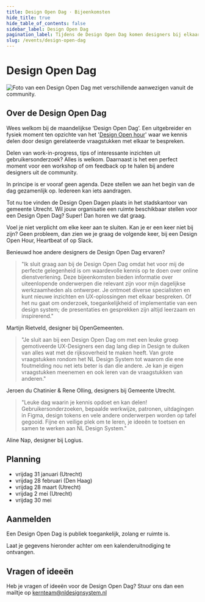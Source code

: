 ```yaml
---
title: Design Open Dag · Bijeenkomsten
hide_title: true
hide_table_of_contents: false
sidebar_label: Design Open Dag
pagination_label: Tijdens de Design Open Dag komen designers bij elkaar om samen te werken aan designvraagstukken.
slug: /events/design-open-dag
---
```



# Design Open Dag

![Foto van een Design Open Dag met verschillende aanwezigen vanuit de community.](https://raw.githubusercontent.com/nl-design-system/documentatie/assets/design-open-dag.jpg)

## Over de Design Open Dag

Wees welkom bij de maandelijkse ‘Design Open Dag’. Een uitgebreider en fysiek moment ten opzichte van het '[Design Open hour](design-open-hour)' waar we kennis delen door design gerelateerde vraagstukken met elkaar te bespreken.

Delen van work-in-progress, tips of interessante inzichten uit gebruikersonderzoek? Alles is welkom. Daarnaast is het een perfect moment voor een workshop of om feedback op te halen bij andere designers uit de community.

In principe is er vooraf geen agenda. Deze stellen we aan het begin van de dag gezamenlijk op. Iedereen kan iets aandragen.

Tot nu toe vinden de Design Open Dagen plaats in het stadskantoor van gemeente Utrecht. Wil jouw organisatie een ruimte beschikbaar stellen voor een Design Open Dag? Super! Dan horen we dat graag.

Voel je niet verplicht om elke keer aan te sluiten. Kan je er een keer niet bij zijn? Geen probleem, dan zien we je graag de volgende keer, bij een Design Open Hour, Heartbeat of op Slack.

Benieuwd hoe andere designers de Design Open Dag ervaren?

> "Ik sluit graag aan bij de Design Open Dag omdat het voor mij de perfecte gelegenheid is om waardevolle kennis op te doen over online dienstverlening. Deze bijeenkomsten bieden informatie over uiteenlopende onderwerpen die relevant zijn voor mijn dagelijkse werkzaamheden als ontwerper. Je ontmoet diverse specialisten en kunt nieuwe inzichten en UX-oplossingen met elkaar bespreken. Of het nu gaat om onderzoek, toegankelijkheid of implementatie van een design system; de presentaties en gesprekken zijn altijd leerzaam en inspirerend."

Martijn Rietveld, designer bij OpenGemeenten.

> "Je sluit aan bij een Design Open Dag om met een leuke groep gemotiveerde UX-Designers een dag lang diep in Design te duiken van alles wat met de rijksoverheid te maken heeft. Van grote vraagstukken rondom het NL Design System tot waarom die ene foutmelding nou net iets beter is dan die andere. Je kan je eigen vraagstukken meenemen en ook leren van de vraagstukken van anderen."

Jeroen du Chatinier & Rene Olling, designers bij Gemeente Utrecht.

> "Leuke dag waarin je kennis opdoet en kan delen! Gebruikersonderzoeken, bepaalde werkwijze, patronen, uitdagingen in Figma, design tokens en vele andere onderwerpen worden op tafel gegooid. Fijne en veilige plek om te leren, je ideeën te toetsen en samen te werken aan NL Design System."

Aline Nap, designer bij Logius.

## Planning

- vrijdag 31 januari (Utrecht)
- vrijdag 28 februari (Den Haag)
- vrijdag 28 maart (Utrecht)
- vrijdag 2 mei (Utrecht)
- vrijdag 30 mei

## Aanmelden

Een Design Open Dag is publiek toegankelijk, zolang er ruimte is.

Laat je gegevens hieronder achter om een kalenderuitnodiging te ontvangen.

<NewsletterSignUp
  listId="99mjqqboko"
  emailFieldId="n9bRtzwOrQ"
  firstNameFieldId="Dpkrcw2MtV"
  orgId="58kSAsTBDE"
  privacyPolicyId="rTfx9Mgdxm"
  thanksPage="https://nldesignsystem.nl/community/design-open-dag/bedankt"
  laPostaId="iyihtuzpiq"
/>

## Vragen of ideeën

Heb je vragen of ideeën voor de Design Open Dag? Stuur ons dan een mailtje op <a href="mailto:kernteam@nldesignsystem.nl">kernteam@nldesignsystem.nl</a>
